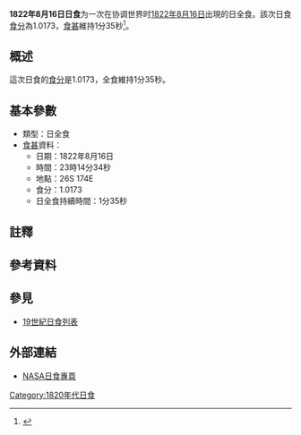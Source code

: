 {{Infobox Solar eclipse
| Year        = 1822
| Month       = 8
| Day         = 16
| Type        = 日全食
| Image       = SE1822Aug16T.gif
| Image size  = 200px
| Image intro = 1822年8月16日日全食路徑圖
  <!--   日食資料   -->
| Gamma       = -0.6904
| Mag         = 1.0173
| Saros       = 
| Saros total = 
| Saros seq   = 
  <!--     食甚     -->
| Duration    = 1分35秒
| Location    = 
| Coords      = 
| Width       = 80公里
  <!--   開始時間   -->
| Partial     = 
| Start type  = 
| Centre      = 
| Greatest    = 23:14:34
  <!--     倒數     -->
| hour        = 23
| minute      = 14
| second      = 34
| Duration_s  = 
}}
'''1822年8月16日日食'''为一次在协调世界时[[1822年|1822年]][[8月16日|8月16日]]出現的日全食。該次日食[[食分|食分]]為1.0173，[[食甚|食甚]]維持1分35秒<ref name="nasa_catalog_list">{{cite web |url=http://eclipse.gsfc.nasa.gov/SEcat5/SE1801-1900.html |title=Catalog of Solar Eclipses: 1801 to 1900 |language=en |publisher=[[NASA|NASA]] |accessdate=2009-07-26 |archiveurl=https://web.archive.org/web/20150112204733/http://eclipse.gsfc.nasa.gov/SEcat5/SE1801-1900.html |archivedate=2015-01-12 |deadurl=no }}</ref>。

== 概述 ==
這次日食的[[食分|食分]]是1.0173，全食維持1分35秒。

== 基本參數 ==
{{NoteUTC}}
* 類型：日全食
*[[食甚|食甚]]資料：
** 日期：1822年8月16日
** 時間：23時14分34秒 
** 地點：26S 174E
** 食分：1.0173
** 日全食持續時間：1分35秒

== 註釋 ==
{{NoteFoot}}

== 參考資料 ==
{{reflist}}

== 參見 ==
{{日食主題}}
* [[19世紀日食列表|19世紀日食列表]]

== 外部連結 ==
* [http://eclipse.gsfc.nasa.gov/solar.html NASA日食專頁]{{Wayback|url=http://eclipse.gsfc.nasa.gov/solar.html |date=20190108200537 }}{{en icon}}

{{日食}}

[[Category:1820年代日食|Category:1820年代日食]]

{{Eclipse-stub}}